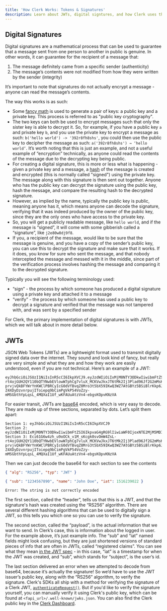```yaml
---
title: 'How Clerk Works: Tokens & Signatures'
description: Learn about JWTs, digital signtures, and how Clerk uses them to securely authenticate users.
---
```


## Digital Signatures

Digital signatures are a mathematical process that can be used to guarantee that a message sent from one person to another in public is genuine. In other words, it can guarantee for the recipient of a message that:

1. The message definitely came from a specific sender (authenticity)
1. The message’s contents were not modified from how they were written by the sender (integrity)

It’s important to note that signatures do not actually encrypt a message - anyone can read the message’s contents.

The way this works is as such:

- Some [fancy math](https://en.wikipedia.org/wiki/RSA_\(cryptosystem\)#Operation) is used to generate a pair of keys: a public key and a private key. This process is referred to as "public key cryptography".
- The two keys can both be used to encrypt messages such that only the sister key is able to decrypt it. So, for example, if you have a public key `a` and private key `b`, and you use the private key to encrypt a message as such: `b('hello world') -> '392r8fh8shs'`, you could then use the public key to decipher the message as such: `a('392r8fh8shs') → ‘hello world’`. It’s worth noting that this is just an example, and not a useful example of “encryption” technically, as anyone could read the contents of the message due to the decrypting key being public.
- For creating a digital signature, this is more or less what is happening - given a private key and a message, a [hash](https://www.techtarget.com/searchdatamanagement/definition/hashing) of the message is created and encrypted (this is normally called "signed") using the private key. The message along with this signature is then sent out together. Anyone who has the public key can decrypt the signature using the public key, hash the message, and compare the resulting hash to the decrypted signature.
- However, as implied by the name, typically the public key is public, meaning anyone has it, which means anyone can decode the signature, verifying that it was indeed produced by the owner of the public key, since they are the only ones who have access to the private key.
- So, you will get a publicly readable message, like `hello world`, and if the message is “signed”, it will come with some gibberish called a “signature”, like `j2e80w8dj9f8`.
- If you, a recipient of the message, would like to be sure that the message is genuine, and you have a copy of the sender’s public key, you can use this to decrypt the signature and make sure that it works. If it does, you know for sure who sent the message, and that nobody intercepted the message and messed with it in the middle, since part of the verification process involves hashing the message and comparing it to the decrypted signature.

Typically you will see the following terminology used:

- “sign” - the process by which someone has produced a digital signature using a private key and attached it to a message
- “verify” - the process by which someone has used a public key to decrypt a signature and verified that the message was not tampered with, and was sent by a specified sender

For Clerk, the primary implementation of digital signatures is with JWTs, which we will talk about in more detail below.

## JWTs

JSON Web Tokens (JWTs) are a lightweight format used to transmit digitally signed data over the internet. They sound and look kind of fancy, but really are very simple and what they are and how they work are easily understood, even if you are not technical. Here’s an example of a JWT:

```
eyJhbGciOiJSUzI1NiIsInR5cCI6IkpXVCJ9.eyJzdWIiOiIxMjM0NTY3ODkwIiwibmFtZSI6IkpvaG4gRG9lIiwiaWF0IjoxNTE2MjM5MDIyfQ.Eci61G6w4zh_u9oOCk_v1M_sKcgk0svOmW4ZsL-rt4ojGUH2QY110bQTYNwbEVlowW7phCg7vluX_MCKVwJkxJT6tMk2Ij3Plad96Jf2G2mMsKbxkC-prvjvQkBFYWrYnKWClPBRCyIcG0dVfBvqZ8Mro3t5bX59IKwQ3WZ7AtGBYz5BSiBlrKkp6J1UmP_bFV3eEzIHEFgzRa3pbr4ol4TK6SnAoF88rLr2NhEz9vpdHglUMlOBQiqcZwqrI-Z4XDyDzvnrpujIToiepq9bCimPgVkP54VoZzy-mMSGbthYpLqsL_4MQXaI1Uf_wKFAUuAtzVn4-ebgsKOpvKNzVA
```

For easier transit, JWTs are [base64](https://builtin.com/software-engineering-perspectives/base64-encoding) encoded, which is very easy to decode. They are made up of three sections, separated by dots. Let’s split them apart:

```
Section 1: eyJhbGciOiJSUzI1NiIsInR5cCI6IkpXVCJ9
Section 2: eyJzdWIiOiIxMjM0NTY3ODkwIiwibmFtZSI6IkpvaG4gRG9lIiwiaWF0IjoxNTE2MjM5MDIyfQ
Section 3: Eci61G6w4zh_u9oOCk_v1M_sKcgk0svOmW4ZsL-rt4ojGUH2QY110bQTYNwbEVlowW7phCg7vluX_MCKVwJkxJT6tMk2Ij3Plad96Jf2G2mMsKbxkC-prvjvQkBFYWrYnKWClPBRCyIcG0dVfBvqZ8Mro3t5bX59IKwQ3WZ7AtGBYz5BSiBlrKkp6J1UmP_bFV3eEzIHEFgzRa3pbr4ol4TK6SnAoF88rLr2NhEz9vpdHglUMlOBQiqcZwqrI-Z4XDyDzvnrpujIToiepq9bCimPgVkP54VoZzy-mMSGbthYpLqsL_4MQXaI1Uf_wKFAUuAtzVn4-ebgsKOpvKNzVA
```

Then we can just decode the base64 for each section to see the contents

```json
{ "alg": "RS256", "typ": "JWT" }
```

```json
{ "sub": "1234567890", "name": "John Doe", "iat": 1516239022 }
```

```
Error: The string is not correctly encoded
```

The first section, called the “header”, tells us that this is a JWT, and that the signature's hash was created using the “RS256” algorithm. There are several different hashing algorithms that can be used to digitally sign a JWT, so this tells you which one so you can use to verify the signature.

The second section, called the “payload”, is the actual information that we want to send. In Clerk’s case, this is information about the logged in user. For the example above, it’s just example info. The “sub” and “iat” named fields might look confusing, but they are just shortened versions of standard pieces of info that are often in JWTs, called “registered claims”. You can see what they mean [in the JWT spec](https://datatracker.ietf.org/doc/html/rfc7519#section-4.1) - in this case, “iat” is a timestamp for when the JWT was created, and “sub”, which stands for “subject”, is the user’s id.

The last section delivered an error when we attempted to decode from base64, because it’s actually the signature! So we’d have to use the JWT issuer’s public key, along with the “RS256” algorithm, to verify the signature. Clerk's SDKs all ship with a method for verifying the signature of a Clerk JWT, [`authenticateRequest()`](/docs/references/backend/authenticate-request). But if you'd like to verify the signature yourself, you can manually verify it using Clerk's public key, which can be found at `<fapi_url>/.well-known/jwks.json`. You can also find the Clerk public key in the [Clerk Dashboard](https://dashboard.clerk.com/last-active?path=customization/clerk-public-key).
